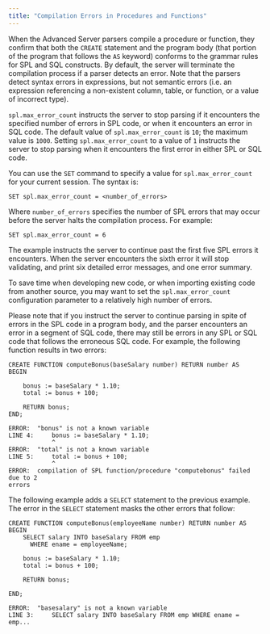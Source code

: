 ```yaml
---
title: "Compilation Errors in Procedures and Functions"
---
```


<div id="compilation_errors_in_procedures_and_functions" class="registered_link"></div>

When the Advanced Server parsers compile a procedure or function, they confirm that both the `CREATE` statement and the program body (that portion of the program that follows the `AS` keyword) conforms to the grammar rules for SPL and SQL constructs. By default, the server will terminate the compilation process if a parser detects an error. Note that the parsers detect syntax errors in expressions, but not semantic errors (i.e. an expression referencing a non-existent column, table, or function, or a value of incorrect type).

`spl.max_error_count` instructs the server to stop parsing if it encounters the specified number of errors in SPL code, or when it encounters an error in SQL code. The default value of `spl.max_error_count` is `10`; the maximum value is `1000`. Setting `spl.max_error_count` to a value of `1` instructs the server to stop parsing when it encounters the first error in either SPL or SQL code.

You can use the `SET` command to specify a value for `spl.max_error_count` for your current session. The syntax is:

```text
SET spl.max_error_count = <number_of_errors>
```

Where `number_of_errors` specifies the number of SPL errors that may occur before the server halts the compilation process. For example:

```
SET spl.max_error_count = 6
```

The example instructs the server to continue past the first five SPL errors it encounters. When the server encounters the sixth error it will stop validating, and print six detailed error messages, and one error summary.

To save time when developing new code, or when importing existing code from another source, you may want to set the `spl.max_error_count` configuration parameter to a relatively high number of errors.

Please note that if you instruct the server to continue parsing in spite of errors in the SPL code in a program body, and the parser encounters an error in a segment of SQL code, there may still be errors in any SPL or SQL code that follows the erroneous SQL code. For example, the following function results in two errors:

```text
CREATE FUNCTION computeBonus(baseSalary number) RETURN number AS
BEGIN

    bonus := baseSalary * 1.10;
    total := bonus + 100;

    RETURN bonus;
END;

ERROR:  "bonus" is not a known variable
LINE 4:     bonus := baseSalary * 1.10;
            ^
ERROR:  "total" is not a known variable
LINE 5:     total := bonus + 100;
            ^
ERROR:  compilation of SPL function/procedure "computebonus" failed due to 2
errors
```

The following example adds a `SELECT` statement to the previous example. The error in the `SELECT` statement masks the other errors that follow:

```text
CREATE FUNCTION computeBonus(employeeName number) RETURN number AS
BEGIN
    SELECT salary INTO baseSalary FROM emp
      WHERE ename = employeeName;

    bonus := baseSalary * 1.10;
    total := bonus + 100;

    RETURN bonus;

END;

ERROR:  "basesalary" is not a known variable
LINE 3:     SELECT salary INTO baseSalary FROM emp WHERE ename = emp...
```
